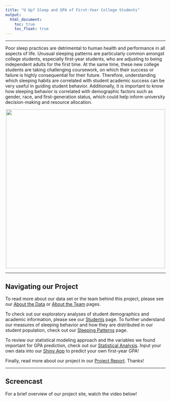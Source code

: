 ```yaml
---
title: "U Up? Sleep and GPA of First-Year College Students"
output: 
  html_document:
    toc: true
    toc_float: true
---
```


---

Poor sleep practices are detrimental to human health and performance in all aspects of life. Unusual sleeping patterns are particularly common amongst college students, especially first-year students, who are adjusting to being independent adults for the first time. At the same time, these new college students are taking challenging coursework, on which their success or failure is highly consequential for their future. Therefore, understanding which sleeping habits are correlated with student academic success can be very useful in guiding student behavior. Additionally, it is important to know how sleeping behavior is correlated with demographic factors such as gender, race, and first-generation status, which could help inform university decision-making and resource allocation. 

<div style="text-align: center;">
<img width="500" src="images/sleeping_istock.jpg">
</div>

---

## Navigating our Project

To read more about our data set or the team behind this project, please see our [About the Data](about_data.html) or [About the Team](team.html) pages. 

To check out our exploratory analyses of student demographics and academic information, please see our [Students](students.html) page. To further understand our measures of sleeping behavior and how they are distributed in our student population, check out our [Sleeping Patterns](sleep_metrics.html) page. 

To review our statistical modeling approach and the variables we found important for GPA prediction, check out our [Statistical Analysis](statistic_analysis.html). Input your own data into our [Shiny App](NEED LINK) to predict your own first-year GPA!

Finally, read more about our project in our [Project Report](report.html). Thanks!

-----

## Screencast 

For a brief overview of our project site, watch the video below!


